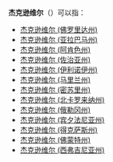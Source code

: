 {{noteTA
|G1=USState
|G2=Places
}}
'''杰克逊维尔'''（{{lang-en|Jacksonville}}）可以指：
*[[杰克逊维尔_(佛罗里达州)|杰克逊维尔 (佛罗里达州)]]
*[[杰克逊维尔_(亚拉巴马州)|杰克逊维尔 (亚拉巴马州)]]
*[[杰克逊维尔_(阿肯色州)|杰克逊维尔 (阿肯色州)]]
*[[杰克逊维尔_(佐治亚州)|杰克逊维尔 (佐治亚州)]]
*[[杰克逊维尔_(伊利诺伊州)|杰克逊维尔 (伊利诺伊州)]]
*[[杰克逊维尔_(马里兰州)|杰克逊维尔 (马里兰州)]]
*[[杰克逊维尔_(密苏里州)|杰克逊维尔 (密苏里州)]]
*[[杰克逊维尔_(北卡罗来纳州)|杰克逊维尔 (北卡罗来纳州)]]
*[[杰克逊维尔_(俄勒冈州)|杰克逊维尔 (俄勒冈州)]]
*[[杰克逊维尔_(宾夕法尼亚州)|杰克逊维尔 (宾夕法尼亚州)]]
*[[杰克逊维尔_(得克萨斯州)|杰克逊维尔 (得克萨斯州)]]
*[[杰克逊维尔_(佛蒙特州)|杰克逊维尔 (佛蒙特州)]]
*[[杰克逊维尔_(西弗吉尼亚州)|杰克逊维尔 (西弗吉尼亚州)]]
{{disambig|Cat=五字地名消歧義}}